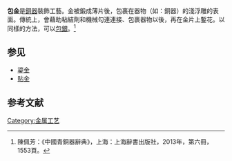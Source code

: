 '''包金'''是[[銅器|銅器]]裝飾工藝。金被鍛成薄片後，包裹在器物（如：銅器）的淺浮雕的表面。傳統上，會藉助粘結劑和機械勾連連接、包裹器物以後，再在金片上鏨花。以同樣的方法，可以[[包銀|包銀]]。<ref>陳佩芳：《中國青銅器辭典》，上海：上海辭書出版社，2013年，第六冊，1553頁。</ref>
==参见==
*[[鎏金|鎏金]]
*[[贴金|贴金]]
==参考文献==
{{reflist}}
{{青銅器工藝|nocat}}
{{金銀器工藝|nocat}}

[[Category:金属工艺|Category:金属工艺]]